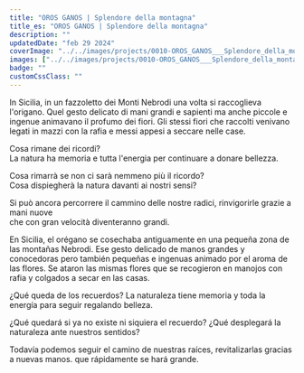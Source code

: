 ```yaml
---
title: "OROS GANOS | Splendore della montagna"
title_es: "OROS GANOS | Splendore della montagna"
description: ""
updatedDate: "feb 29 2024"
coverImage: "../../images/projects/0010-OROS_GANOS___Splendore_della_montagna/0000-OROS_GANOS___Splendore_della_montagna_origano_raccolta_montagna_tramonto_educazione_natura_Monti_Nebrodi_Olympus_OM1.jpg"
images: ["../../images/projects/0010-OROS_GANOS___Splendore_della_montagna/0001-OROS_GANOS___Splendore_della_montagna_origano_raccolta_montagna_tramonto_educazione_natura_Monti_Nebrodi_Olympus_OM1.jpg","../../images/projects/0010-OROS_GANOS___Splendore_della_montagna/0002-OROS_GANOS___Splendore_della_montagna_origano_raccolta_montagna_tramonto_educazione_natura_Monti_Nebrodi_Olympus_OM1.jpg","../../images/projects/0010-OROS_GANOS___Splendore_della_montagna/0003-OROS_GANOS___Splendore_della_montagna_origano_raccolta_montagna_tramonto_educazione_natura_Monti_Nebrodi_Olympus_OM1.jpg","../../images/projects/0010-OROS_GANOS___Splendore_della_montagna/0004-OROS_GANOS___Splendore_della_montagna_origano_raccolta_montagna_tramonto_educazione_natura_Monti_Nebrodi_Olympus_OM1.jpg","../../images/projects/0010-OROS_GANOS___Splendore_della_montagna/0005-OROS_GANOS___Splendore_della_montagna_origano_raccolta_montagna_tramonto_educazione_natura_Monti_Nebrodi_Olympus_OM1.jpg","../../images/projects/0010-OROS_GANOS___Splendore_della_montagna/0006-OROS_GANOS___Splendore_della_montagna_origano_raccolta_montagna_tramonto_educazione_natura_Monti_Nebrodi_Olympus_OM1.jpg","../../images/projects/0010-OROS_GANOS___Splendore_della_montagna/0007-OROS_GANOS___Splendore_della_montagna_origano_raccolta_montagna_tramonto_educazione_natura_Monti_Nebrodi_Olympus_OM1.jpg","../../images/projects/0010-OROS_GANOS___Splendore_della_montagna/0008-OROS_GANOS___Splendore_della_montagna_origano_raccolta_montagna_tramonto_educazione_natura_Monti_Nebrodi_Olympus_OM1.jpg","../../images/projects/0010-OROS_GANOS___Splendore_della_montagna/0009-OROS_GANOS___Splendore_della_montagna_origano_raccolta_montagna_tramonto_educazione_natura_Monti_Nebrodi_Olympus_OM1.jpg","../../images/projects/0010-OROS_GANOS___Splendore_della_montagna/0010-OROS_GANOS___Splendore_della_montagna_origano_raccolta_montagna_tramonto_educazione_natura_Monti_Nebrodi_Olympus_OM1.jpg","../../images/projects/0010-OROS_GANOS___Splendore_della_montagna/0011-OROS_GANOS___Splendore_della_montagna_origano_raccolta_montagna_tramonto_educazione_natura_Monti_Nebrodi_Olympus_OM1.jpg","../../images/projects/0010-OROS_GANOS___Splendore_della_montagna/0012-OROS_GANOS___Splendore_della_montagna_origano_raccolta_montagna_tramonto_educazione_natura_Monti_Nebrodi_Olympus_OM1.jpg","../../images/projects/0010-OROS_GANOS___Splendore_della_montagna/0013-OROS_GANOS___Splendore_della_montagna_origano_raccolta_montagna_tramonto_educazione_natura_Monti_Nebrodi_Olympus_OM1.jpg","../../images/projects/0010-OROS_GANOS___Splendore_della_montagna/0014-OROS_GANOS___Splendore_della_montagna_origano_raccolta_montagna_tramonto_educazione_natura_Monti_Nebrodi_Olympus_OM1.jpg"]
badge: ""
customCssClass: ""
---
```


<content-it>
In Sicilia, in un fazzoletto dei Monti Nebrodi una volta si raccoglieva l'origano.  
Quel gesto delicato di mani grandi e sapienti ma anche piccole e ingenue  
animavano il profumo dei fiori. Gli stessi fiori che raccolti venivano legati  
in mazzi con la rafia e messi appesi a seccare nelle case.

Cosa rimane dei ricordi?  
La natura ha memoria e tutta l'energia per continuare a donare bellezza.

Cosa rimarrà se non ci sarà nemmeno più il ricordo?  
Cosa dispiegherà la natura davanti ai nostri sensi?

Si può ancora percorrere il cammino delle nostre radici, rinvigorirle grazie a mani nuove  
che con gran velocità diventeranno grandi.
</content-it>

<content-es>
En Sicilia, el orégano se cosechaba antiguamente en una pequeña zona de las montañas Nebrodi.
Ese gesto delicado de manos grandes y conocedoras pero también pequeñas e ingenuas
animado por el aroma de las flores. Se ataron las mismas flores que se recogieron
en manojos con rafia y colgados a secar en las casas.

¿Qué queda de los recuerdos?
La naturaleza tiene memoria y toda la energía para seguir regalando belleza.

¿Qué quedará si ya no existe ni siquiera el recuerdo?
¿Qué desplegará la naturaleza ante nuestros sentidos?

Todavía podemos seguir el camino de nuestras raíces, revitalizarlas gracias a nuevas manos.
que rápidamente se hará grande.
</content-es>